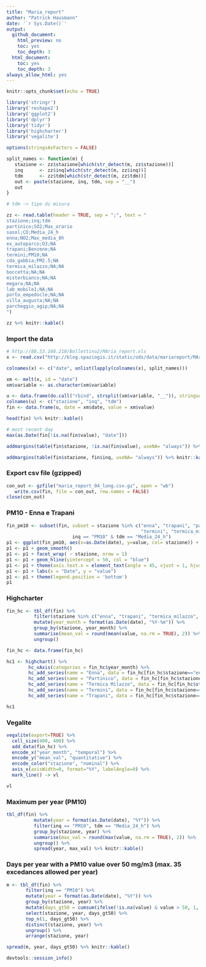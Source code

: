 ```yaml
---
title: "Maria_report"
author: "Patrick Hausmann"
date: '`r Sys.Date()`'
output:
  github_document:
    html_preview: no
    toc: yes
    toc_depth: 3
  html_document:
    toc: yes
    toc_depth: 3
always_allow_html: yes
---
```


```r
knitr::opts_chunk$set(echo = TRUE)
```

```r
library('stringr')
library('reshape2')
library('ggplot2')
library('dplyr')
library('tidyr')
library('highcharter')
library('vegalite')

options(stringsAsFactors = FALSE)
```

```r

split_names <- function(m) {
   stazione <- zz$stazione[which(str_detect(m, zz$stazione))]
   inq      <- zz$inq[which(str_detect(m, zz$inq))]
   tdm      <- zz$tdm[which(str_detect(m, zz$tdm))]
   out <- paste(stazione, inq, tdm, sep = "__")
   out
}

# tdm -> tipo di misura

zz <- read.table(header = TRUE, sep = ";", text = "
stazione;inq;tdm
partinico;SO2;Max_orario
sasol;CO;Media_24_h
enna;NO2;Max_media_8h
ex_autoparco;O3;NA
trapani;Benzene;NA
termini;PM10;NA
cda_gabbia;PM2.5;NA
termica_milazzo;NA;NA
boccetta;NA;NA
misterbianco;NA;NA
megara;NA;NA
lab_mobile1;NA;NA
porto_empedocle;NA;NA
villa_augusta;NA;NA
parcheggio_agip;NA;NA
")

zz %>% knitr::kable()
```

### Import the data

```r

# http://88.53.168.210/Bollettino2/MAria_report.xls
x <- read.csv("http://blog.spaziogis.it/static/ods/data/mariareport/MAria_report.csv")

colnames(x) <- c("date", unlist(lapply(colnames(x), split_names)))

xm <- melt(x, id = "date")
xm$variable <- as.character(xm$variable)

u <- data.frame(do.call("rbind", strsplit(xm$variable, "__")), stringsAsFactors = FALSE)
colnames(u) <- c("stazione", "inq", "tdm")
fin <- data.frame(u, date = xm$date, value = xm$value)

head(fin) %>% knitr::kable()

# most recent day
max(as.Date(fin[!is.na(fin$value), "date"]))

```

```r
addmargins(table(fin$stazione, !is.na(fin$value), useNA= "always")) %>% knitr::kable()
```


```r
addmargins(table(fin$stazione, fin$inq, useNA= "always")) %>% knitr::kable()
```

### Export csv file (gzipped)

```r
con_out <- gzfile("maria_report_04_long.csv.gz", open = "wb")
   write.csv(fin, file = con_out, row.names = FALSE)
close(con_out)
```

### PM10 - Enna e Trapani

```r

fin_pm10 <- subset(fin, subset = stazione %in% c("enna", "trapani", "partinico", 
                                                 "termini", "termica_milazzo") & 
                        inq == "PM10" & tdm == "Media_24_h")
p1 <- ggplot(fin_pm10, aes(x=as.Date(date), y=value, col= stazione)) + geom_line()
p1 <- p1 + geom_smooth()
p1 <- p1 + facet_wrap( ~ stazione, nrow = 1)
p1 <- p1 + geom_hline(yintercept = 50, col = "blue")
p1 <- p1 + theme(axis.text.x = element_text(angle = 45, vjust = 1, hjust=1))
p1 <- p1 + labs(x = "Date", y = "value")
p1 <- p1 + theme(legend.position = 'bottom')
p1

```

### Highcharter

```r

fin_hc <- tbl_df(fin) %>% 
          filter(stazione %in% c("enna", "trapani", "termica_milazzo", "partinico", "termini"), inq == "PM10", tdm == "Media_24_h") %>%
          mutate(year_month = format(as.Date(date), "%Y-%m")) %>%
          group_by(stazione, year_month) %>%
          summarise(mean_val = round(mean(value, na.rm = TRUE), 2)) %>%
          ungroup()

fin_hc <- data.frame(fin_hc)

hc1 <- highchart() %>% 
        hc_xAxis(categories = fin_hc$year_month) %>% 
        hc_add_series(name = "Enna", data = fin_hc[fin_hc$stazione=="enna", "mean_val"]) %>%
        hc_add_series(name = "Partinico", data = fin_hc[fin_hc$stazione=="partinico", "mean_val"]) %>%
        hc_add_series(name = "Termica Milazzo", data = fin_hc[fin_hc$stazione=="termica_milazzo", "mean_val"]) %>%
        hc_add_series(name = "Termini", data = fin_hc[fin_hc$stazione=="termini", "mean_val"]) %>%
        hc_add_series(name = "Trapani", data = fin_hc[fin_hc$stazione=="trapani", "mean_val"])

hc1

```

### Vegalite

```r

vegalite(export=TRUE) %>%
  cell_size(400, 400) %>% 
  add_data(fin_hc) %>%
  encode_x("year_month", "temporal") %>%
  encode_y("mean_val", "quantitative") %>%
  encode_color("stazione", "nominal") %>% 
  axis_x(axisWidth=0, format="%Y", labelAngle=0) %>%
  mark_line() -> vl

vl

```

### Maximum per year (PM10)

```r

tbl_df(fin) %>% 
          mutate(year = format(as.Date(date), "%Y")) %>%
          filter(inq == "PM10", tdm == "Media_24_h") %>%
          group_by(stazione, year) %>%
          summarise(max_val = round(max(value, na.rm = TRUE), 2)) %>%
          ungroup() %>%
          spread(year, max_val) %>% knitr::kable()

```

### Days per year with a PM10 value over 50 mg/m3 (max. 35 excedances allowed per year)

```r

m <- tbl_df(fin) %>%
       filter(inq == "PM10") %>%
       mutate(year = format(as.Date(date), "%Y")) %>%
       group_by(stazione, year) %>%
       mutate(days_gt50 = cumsum(ifelse(!is.na(value) & value > 50, 1, 0))) %>%
       select(stazione, year, days_gt50) %>%
       top_n(1, days_gt50) %>%
       distinct(stazione, year) %>%
       ungroup() %>%
       arrange(stazione, year)

spread(m, year, days_gt50) %>% knitr::kable()

```

```r

devtools::session_info()

```

